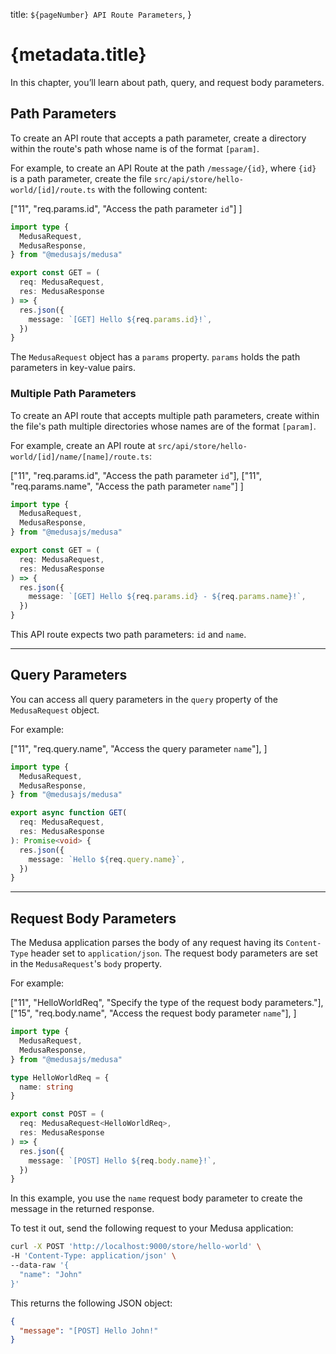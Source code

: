   title: `${pageNumber} API Route Parameters`,
}

# {metadata.title}

In this chapter, you’ll learn about path, query, and request body parameters.

## Path Parameters

To create an API route that accepts a path parameter, create a directory within the route's path whose name is of the format `[param]`.

For example, to create an API Route at the path `/message/{id}`, where `{id}` is a path parameter, create the file `src/api/store/hello-world/[id]/route.ts` with the following content:

  ["11", "req.params.id", "Access the path parameter `id`"]
]

```ts title="src/api/store/hello-world/[id]/route.ts" highlights={singlePathHighlights}
import type {
  MedusaRequest,
  MedusaResponse,
} from "@medusajs/medusa"

export const GET = (
  req: MedusaRequest,
  res: MedusaResponse
) => {
  res.json({
    message: `[GET] Hello ${req.params.id}!`,
  })
}
```

The `MedusaRequest` object has a `params` property. `params` holds the path parameters in key-value pairs.

### Multiple Path Parameters

To create an API route that accepts multiple path parameters, create within the file's path multiple directories whose names are of the format `[param]`.

For example, create an API route at `src/api/store/hello-world/[id]/name/[name]/route.ts`:

  ["11", "req.params.id", "Access the path parameter `id`"],
  ["11", "req.params.name", "Access the path parameter `name`"]
]

```ts title="src/api/store/hello-world/[id]/name/[name]/route.ts" highlights={multiplePathHighlights}
import type {
  MedusaRequest,
  MedusaResponse,
} from "@medusajs/medusa"

export const GET = (
  req: MedusaRequest,
  res: MedusaResponse
) => {
  res.json({
    message: `[GET] Hello ${req.params.id} - ${req.params.name}!`,
  })
}
```

This API route expects two path parameters: `id` and `name`.

---

## Query Parameters

You can access all query parameters in the `query` property of the `MedusaRequest` object.

For example:

  ["11", "req.query.name", "Access the query parameter `name`"],
]

```ts title="src/api/store/hello-world/route.ts" highlights={queryHighlights}
import type {
  MedusaRequest,
  MedusaResponse,
} from "@medusajs/medusa"

export async function GET(
  req: MedusaRequest,
  res: MedusaResponse
): Promise<void> {
  res.json({
    message: `Hello ${req.query.name}`,
  })
}
```

---

## Request Body Parameters

The Medusa application parses the body of any request having its `Content-Type` header set to `application/json`. The request body parameters are set in the `MedusaRequest`'s `body` property.

For example:

  ["11", "HelloWorldReq", "Specify the type of the request body parameters."],
  ["15", "req.body.name", "Access the request body parameter `name`"],
]

```ts title="src/api/store/hello-world/route.ts" highlights={bodyHighlights}
import type {
  MedusaRequest,
  MedusaResponse,
} from "@medusajs/medusa"

type HelloWorldReq = {
  name: string
}

export const POST = (
  req: MedusaRequest<HelloWorldReq>,
  res: MedusaResponse
) => {
  res.json({
    message: `[POST] Hello ${req.body.name}!`,
  })
}
```

In this example, you use the `name` request body parameter to create the message in the returned response.

To test it out, send the following request to your Medusa application:

```bash apiTesting testApiUrl="http://localhost:9000/store/hello-world" testApiMethod="POST" testBodyParams={{ "name": "John" }}
curl -X POST 'http://localhost:9000/store/hello-world' \
-H 'Content-Type: application/json' \
--data-raw '{
  "name": "John"
}'
```

This returns the following JSON object:

```json
{
  "message": "[POST] Hello John!"
}
```
